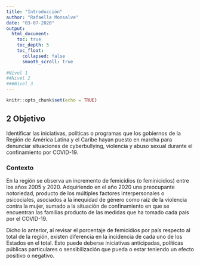 ```yaml
---
title: "Introducción"
author: "Rafaella Monsalve"
date: "03-07-2020"
output: 
  html_document:
    toc: true
    toc_depth: 5
    toc_float:
      collapsed: false
      smooth_scroll: true
      
#Nivel 1
##Nivel 2
###Nivel 3
---
```


```r
knitr::opts_chunk$set(echo = TRUE)
```

## 2 Objetivo

Identificar las iniciativas, políticas o programas que los gobiernos de la Región de América Latina y el Caribe hayan puesto en marcha para denunciar situaciones de cyberbullying, violencia y abuso sexual durante el confinamiento por COVID-19.


### Contexto {#contexto}

En la región se observa un incremento de femicidios (o feminicidios) entre los años 2005 y 2020. Adquiriendo en el año 2020 una preocupante notoriedad, producto de los múltiples factores interpersonales o psicociales, asociados a la inequidad de género como raíz de la violencia contra la mujer, sumado a la situación de confinamiento en que se encuentran las familias producto de las medidas que ha tomado cada país por el COVID-19.





Dicho lo anterior, al revisar el porcentaje de femicidios por país respecto al total de la región, existen diferencia en la incidencia de cada uno de los Estados en el total. Esto puede deberse iniciativas anticipadas, políticas públicas particulares o sensibilización que pueda o estar teniendo un efecto positivo o negativo.





